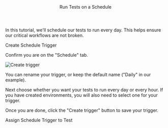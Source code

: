 

<Layout>

<Header>Run Tests on a Schedule</Header>

In this tutorial, we'll schedule our tests to run every day. This helps ensure our critical workflows are not broken.

<SubHeader>Create Schedule Trigger</SubHeader>

<CreateTrigger description="every day" />

Confirm you are on the "Schedule" tab.

<Image
  alt="Create trigger"
  height={460}
  src="/docs/run-tests-on-a-schedule/create-trigger.png"
  width={489}
/>

You can rename your trigger, or keep the default name ("Daily" in our example).

Next choose whether you want your tests to run every day or every hour. If you have created <Link href="use-environment-variables">environments</Link>, you will also need to select one for your trigger.

Once you are done, click the "Create trigger" button to save your trigger.

<SubHeader>Assign Schedule Trigger to Test</SubHeader>

<AssignTrigger doc="run-tests-on-a-schedule" />

<ViewRunHistory description="every day" />

</Layout>

